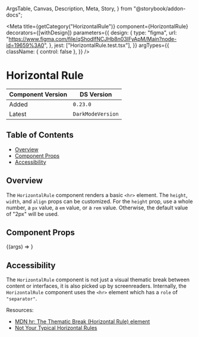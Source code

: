   ArgsTable,
  Canvas,
  Description,
  Meta,
  Story,
} from "@storybook/addon-docs";


<Meta
  title={getCategory("HorizontalRule")}
  component={HorizontalRule}
  decorators={[withDesign]}
  parameters={{
    design: {
      type: "figma",
      url: "https://www.figma.com/file/qShodlfNCJHb8n03IFyApM/Main?node-id=19659%3A0",
    },
    jest: ["HorizontalRule.test.tsx"],
  }}
  argTypes={{
    className: { control: false },
  }}
/>

# Horizontal Rule

| Component Version | DS Version        |
| ----------------- | ----------------- |
| Added             | `0.23.0`          |
| Latest            | `DarkModeVersion` |

## Table of Contents

- [Overview](#overview)
- [Component Props](#component-props)
- [Accessibility](#accessibility)

## Overview

<Description of={HorizontalRule} />

The `HorizontalRule` component renders a basic `<hr>` element. The `height`,
`width`, and `align` props can be customized. For the `height` prop, use a whole
number, a `px` value, a `em` value, or a `rem` value. Otherwise, the default
value of "2px" will be used.

## Component Props

<Canvas withToolbar>
  <Story name="HorizontalRule" args={{ align: "left" }}>
    {(args) => <HorizontalRule {...args} />}
  </Story>
</Canvas>

<ArgsTable story="HorizontalRule" />

## Accessibility

The `HorizontalRule` component is not just a visual thematic break between
content or interfaces, it is also picked up by screenreaders. Internally, the
`HorizontalRule` component uses the `<hr>` element which has a `role` of
`"separator"`.

Resources:

- [MDN hr: The Thematic Break (Horizontal Rule) element](https://developer.mozilla.org/en-US/docs/Web/HTML/Element/hr)
- [Not Your Typical Horizontal Rules](https://www.sarasoueidan.com/blog/horizontal-rules/#)
